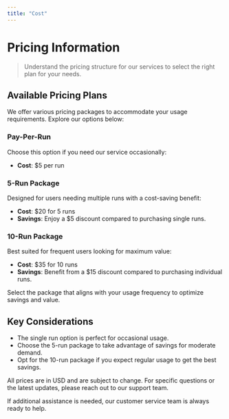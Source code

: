 ```yaml
---
title: "Cost"
---
```

# Pricing Information

> Understand the pricing structure for our services to select the right plan for your needs.

## Available Pricing Plans

We offer various pricing packages to accommodate your usage requirements. Explore our options below:

### Pay-Per-Run

Choose this option if you need our service occasionally:

- **Cost**: $5 per run

### 5-Run Package

Designed for users needing multiple runs with a cost-saving benefit:

- **Cost**: $20 for 5 runs
- **Savings**: Enjoy a $5 discount compared to purchasing single runs.

### 10-Run Package

Best suited for frequent users looking for maximum value:

- **Cost**: $35 for 10 runs
- **Savings**: Benefit from a $15 discount compared to purchasing individual runs.

<Tip>
Select the package that aligns with your usage frequency to optimize savings and value.
</Tip>

## Key Considerations

- The single run option is perfect for occasional usage.
- Choose the 5-run package to take advantage of savings for moderate demand.
- Opt for the 10-run package if you expect regular usage to get the best savings.

<Note>
All prices are in USD and are subject to change. For specific questions or the latest updates, please reach out to our support team.
</Note>

If additional assistance is needed, our customer service team is always ready to help.